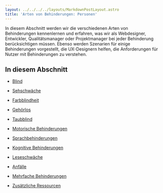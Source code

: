 ```yaml
---
layout: ../../../../layouts/MarkdownPostLayout.astro
title: 'Arten von Behinderungen: Personen'
---
```


In diesem Abschnitt werden wir die verschiedenen Arten von Behinderungen kennenlernen und erfahren,
was wir als Webdesigner, Entwickler, Qualitätsmanager oder Projektmanager bei jeder Behinderung
berücksichtigen müssen. Ebenso werden Szenarien für einige Behinderungen vorgestellt, die UX-Designern
helfen, die Anforderungen für Nutzer mit Behinderungen zu verstehen.

## In diesem Abschnitt

- [Blind](/tutorials/grundlagen/personen/blind)

- [Sehschwäche](/tutorials/grundlagen/personen/sehschwaeche)

- [Farbblindheit](/tutorials/grundlagen/personen/farbenblind)

- [Gehörlos](/tutorials/grundlagen/personen/gehoerlos)

- [Taubblind](/tutorials/grundlagen/personen/taubblind)

- [Motorische Behinderungen](/tutorials/grundlagen/personen/motorische-behinderungen)

- [Sprachbehinderungen](/tutorials/grundlagen/personen/sprachbehinderungen)

- [Kognitive Behinderungen](/tutorials/grundlagen/personen/kognitive-behinderungen)

- [Leseschwäche](/tutorials/grundlagen/personen/leseschwaeche)

- [Anfälle](/tutorials/grundlagen/personen/anfaelle)

- [Mehrfache Behinderungen](/tutorials/grundlagen/personen/mehrfache-behinderungen)

- [Zusätzliche Ressourcen](/tutorials/grundlagen/personen/zusaetzliche-ressourcen)
